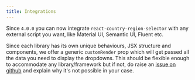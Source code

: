 ```yaml
---
title: Integrations
---
```


Since `4.0.0` you can now integrate `react-country-region-selector` with any external script you want, like Material UI,
Semantic UI, Fluent etc.

Since each library has its own unique behaviours, JSX structure and components, we offer a generic `customRender` prop which
will get passed all the data you need to display the dropdowns. This should be flexible enough to accommodate any library/framework
but if not, do raise an [issue on github](https://github.com/country-regions/react-country-region-selector/issues) and explain why
it's not possible in your case.

